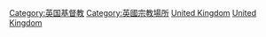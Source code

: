 {{Commons category|Churches in the United Kingdom}}

[[Category:英国基督教|Category:英国基督教]]
[[Category:英國宗教場所|Category:英國宗教場所]]
[[Category:歐洲教堂|United Kingdom]]
[[Category:各国教堂|United Kingdom]]